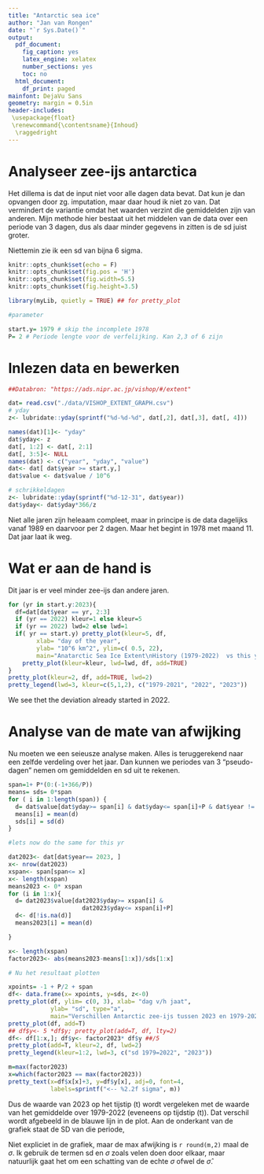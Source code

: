 ```yaml
---
title: "Antarctic sea ice"
author: "Jan van Rongen"
date: "`r Sys.Date()`"
output:
  pdf_document:
    fig_caption: yes
    latex_engine: xelatex
    number_sections: yes
    toc: no
  html_document:
    df_print: paged
mainfont: DejaVu Sans
geometry: margin = 0.5in
header-includes:
 \usepackage{float}
 \renewcommand{\contentsname}{Inhoud}
  \raggedright
---
```

 
# Analyseer zee-ijs antarctica

Het dillema is dat de input niet voor alle dagen data bevat. Dat kun je dan opvangen door zg. imputation, maar daar houd ik niet zo van. Dat vermindert de variantie omdat het waarden verzint die gemiddelden zijn van anderen. Mijn methode hier bestaat uit het middelen van de data over een periode van 3 dagen, dus als daar minder gegevens in zitten is de sd juist groter. 

Niettemin zie ik een sd van bijna 6 sigma.

```r
knitr::opts_chunk$set(echo = F)
knitr::opts_chunk$set(fig.pos = 'H')
knitr::opts_chunk$set(fig.width=5.5)
knitr::opts_chunk$set(fig.height=3.5)

library(myLib, quietly = TRUE) ## for pretty_plot

#parameter

start.y= 1979 # skip the incomplete 1978
P= 2 # Periode lengte voor de verfelijking. Kan 2,3 of 6 zijn

```

# Inlezen data en bewerken

```r
##Databron: "https://ads.nipr.ac.jp/vishop/#/extent"

dat= read.csv("./data/VISHOP_EXTENT_GRAPH.csv")
# yday
z<- lubridate::yday(sprintf("%d-%d-%d", dat[,2], dat[,3], dat[, 4]))

names(dat)[1]<- "yday" 
dat$yday<- z
dat[, 1:2] <- dat[, 2:1]
dat[, 3:5]<- NULL
names(dat) <- c("year", "yday", "value")
dat<- dat[ dat$year >= start.y,]
dat$value <- dat$value / 10^6

# schrikkeldagen
z<- lubridate::yday(sprintf("%d-12-31", dat$year))
dat$yday<- dat$yday*366/z

```

Niet alle jaren zijn heleaam compleet, maar in principe is de data dagelijks vanaf 1989 en daarvoor per 2 dagen. 
Maar het begint in 1978 met maand 11. Dat jaar laat ik weg.

# Wat er aan de hand is

Dit jaar is er veel minder zee-ijs dan andere jaren.

```r

for (yr in start.y:2023){
  df=dat[dat$year == yr, 2:3]
  if (yr == 2022) kleur=1 else kleur=5
  if (yr == 2022) lwd=2 else lwd=1
  if( yr == start.y) pretty_plot(kleur=5, df, 
        xlab= "day of the year", 
        ylab= "10^6 km^2", ylim=c( 0.5, 22), 
        main="Anatarctic Sea Ice Extent\nHistory (1979-2022)  vs this year (2023 - blue)") else
    pretty_plot(kleur=kleur, lwd=lwd, df, add=TRUE)
}
pretty_plot(kleur=2, df, add=TRUE, lwd=2)
pretty_legend(lwd=3, kleur=c(5,1,2), c("1979-2021", "2022", "2023"))
```

We see thet the deviation already started in 2022.

# Analyse van de mate van afwijking

Nu moeten we een seieusze analyse maken. Alles is teruggerekend naar een zelfde verdeling over het jaar. Dan kunnen we periodes van 3 "pseudo-dagen" nemen om gemiddelden en sd uit te rekenen. 

```r

span=1+ P*(0:(-1+366/P))
means= sds= 0*span
for ( i in 1:length(span)) {
  d= dat$value[dat$yday>= span[i] & dat$yday<= span[i]+P & dat$year != 2023]
  means[i] = mean(d)
  sds[i] = sd(d)
}

#lets now do the same for this yr

dat2023<- dat[dat$year== 2023, ]
x<- nrow(dat2023)
xspan<- span[span<= x]
x<- length(xspan)
means2023 <- 0* xspan
for (i in 1:x){
  d= dat2023$value[dat2023$yday>= xspan[i] & 
                     dat2023$yday<= xspan[i]+P]
  d<- d[!is.na(d)]
  means2023[i] = mean(d)

}

x<- length(xspan)
factor2023<- abs(means2023-means[1:x])/sds[1:x]

# Nu het resultaat plotten

xpoints= -1 + P/2 + span
df<- data.frame(x= xpoints, y=sds, z<-0)
pretty_plot(df, ylim= c(0, 3), xlab= "dag v/h jaat", 
            ylab= "sd", type="a", 
            main="Verschillen Antarctic zee-ijs tussen 2023 en 1979-2022\nUitgedrukt in sd's van die periode")
pretty_plot(df, add=T)
## df$y<- 5 *df$y; pretty_plot(add=T, df, lty=2)
df<- df[1:x,]; df$y<- factor2023* df$y ##/5
pretty_plot(add=T, kleur=2, df, lwd=2)
pretty_legend(kleur=1:2, lwd=3, c("sd 1979=2022", "2023"))

m=max(factor2023)
x=which(factor2023 == max(factor2023))
pretty_text(x=df$x[x]+3, y=df$y[x], adj=0, font=4,
            labels=sprintf("<-- %2.2f sigma", m))
```

Dus de waarde van 2023 op het tijstip (t) wordt vergeleken met de waarde van het gemiddelde over 1979-2022 (eveneens op tijdstip (t)). Dat verschil wordt afgebeeld in de blauwe lijn in de plot. Aan de onderkant van de grafiek staat de SD van die periode, 

Niet expliciet in de grafiek, maar de max afwijking is `r round(m,2)` maal de $\sigma$. Ik gebruik de termen sd en $\sigma$ zoals velen doen door elkaar, maar natuurlijk gaat het om een schatting van de echte $\sigma$ ofwel de $\hat{\sigma}$.